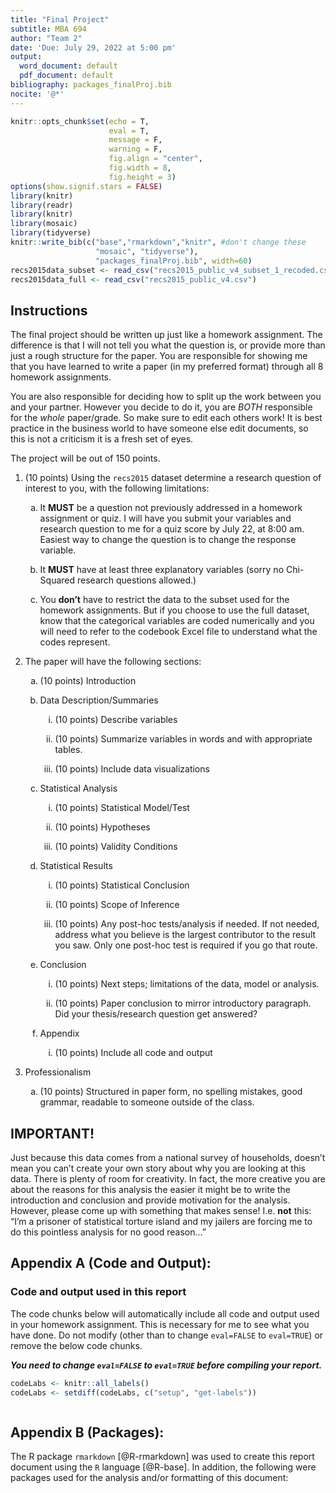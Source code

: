 ---
title: "Final Project"
subtitle: MBA 694
author: "Team 2"
date: 'Due: July 29, 2022 at 5:00 pm'
output:
  word_document: default
  pdf_document: default
bibliography: packages_finalProj.bib
nocite: '@*'
---

```{r setup, include=FALSE}
knitr::opts_chunk$set(echo = T, 
                      eval = T,
                      message = F, 
                      warning = F, 
                      fig.align = "center", 
                      fig.width = 8, 
                      fig.height = 3)
options(show.signif.stars = FALSE)
library(knitr)
library(readr)
library(knitr)
library(mosaic)
library(tidyverse)
knitr::write_bib(c("base","rmarkdown","knitr", #don't change these
                   "mosaic", "tidyverse"),
                   "packages_finalProj.bib", width=60)
recs2015data_subset <- read_csv("recs2015_public_v4_subset_1_recoded.csv")
recs2015data_full <- read_csv("recs2015_public_v4.csv")
```

## Instructions

The final project should be written up just like a homework assignment. The difference is that I will not tell you what the question is, or provide more than just a rough structure for the paper. You are responsible for showing me that you have learned to write a paper (in my preferred format) through all 8 homework assignments.

You are also responsible for deciding how to split up the work between you and your partner. However you decide to do it, you are *BOTH* responsible for the *whole* paper/grade. So make sure to edit each others work! It is best practice in the business world to have someone else edit documents, so this is not a criticism it is a fresh set of eyes.

The project will be out of 150 points.

1. (10 points) Using the ``recs2015`` dataset determine a research question of interest to you, with the following limitations:

    a. It **MUST** be a question not previously addressed in a homework assignment or quiz. I will have you submit your variables and research question to me for a quiz score by July 22, at 8:00 am. Easiest way to change the question is to change the response variable.
    
    b. It **MUST** have at least three explanatory variables (sorry no Chi-Squared research questions allowed.)
    
    c. You **don't** have to restrict the data to the subset used for the homework assignments. But if you choose to use the full dataset, know that the categorical variables are coded numerically and you will need to refer to the codebook Excel file to understand what the codes represent.
  
2. The paper will have the following sections:

    a. (10 points) Introduction
    
    b. Data Description/Summaries
    
        i. (10 points) Describe variables
        
        ii. (10 points) Summarize variables in words and with appropriate tables.
        
        iii. (10 points) Include data visualizations
  
    c. Statistical Analysis
    
        i. (10 points) Statistical Model/Test
        
        ii. (10 points) Hypotheses
        
        iii. (10 points) Validity Conditions
    
    d. Statistical Results
    
        i. (10 points) Statistical Conclusion
        
        ii. (10 points) Scope of Inference
        
        iii. (10 points) Any post-hoc tests/analysis if needed. If not needed, address what you believe is the largest contributor to the result you saw. Only one post-hoc test is required if you go that route.
    
    e. Conclusion
      
        i. (10 points) Next steps; limitations of the data, model or analysis.
        
        ii. (10 points) Paper conclusion to mirror introductory paragraph. Did your thesis/research question get answered?
      
    f. Appendix
    
        i. (10 points) Include all code and output
    
3. Professionalism

    a. (10 points) Structured in paper form, no spelling mistakes, good grammar, readable to someone outside of the class.

## IMPORTANT!

Just because this data comes from a national survey of households, doesn't mean you can't create your own story about why you are looking at this data. There is plenty of room for creativity. In fact, the more creative you are about the reasons for this analysis the easier it might be to write the introduction and conclusion and provide motivation for the analysis. However, please come up with something that makes sense! I.e. **not** this: "I'm a prisoner of statistical torture island and my jailers are forcing me to do this pointless analysis for no good reason..."

## Appendix A (Code and Output): 

### Code and output used in this report

The code chunks below will automatically include all code and output used in your homework assignment. This is necessary for me to see what you have done. Do not modify (other than to change `eval=FALSE` to `eval=TRUE`) or remove the below code chunks.

***You need to change `eval=FALSE` to `eval=TRUE` before compiling your report.***

```{r get-labels, echo = FALSE, eval=TRUE}
codeLabs <- knitr::all_labels()
codeLabs <- setdiff(codeLabs, c("setup", "get-labels"))
```

```{r all-code, ref.label=codeLabs, echo=TRUE, eval=FALSE}

```

## Appendix B (Packages):

The R package `rmarkdown` [@R-rmarkdown] was used to create this report document using the `R` language [@R-base]. In addition, the following were packages used for the analysis and/or formatting of this document:
